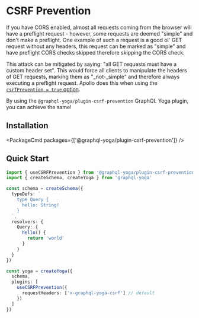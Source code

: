 
# CSRF Prevention

If you have CORS enabled, almost all requests coming from the browser will have a preflight
request - however, some requests are deemed "simple" and don't make a preflight. One example of such
a request is a good ol' GET request without any headers, this request can be marked as "simple" and
have preflight CORS checks skipped therefore skipping the CORS check.

This attack can be mitigated by saying: "all GET requests must have a custom header set". This would
force all clients to manipulate the headers of GET requests, marking them as "\_not-\_simple" and
therefore always executing a preflight request. Apollo does this when using the
[`csrfPrevention = true` option](https://www.apollographql.com/docs/apollo-server/api/apollo-server/#csrfprevention).

By using the `@graphql-yoga/plugin-csrf-prevention` GraphQL Yoga plugin, you can achieve the same!

## Installation

<PackageCmd packages={['@graphql-yoga/plugin-csrf-prevention']} />

## Quick Start

```ts
import { useCSRFPrevention } from '@graphql-yoga/plugin-csrf-prevention'
import { createSchema, createYoga } from 'graphql-yoga'

const schema = createSchema({
  typeDefs: `
    type Query {
      hello: String!
    }
  `,
  resolvers: {
    Query: {
      hello() {
        return 'world'
      }
    }
  }
})

const yoga = createYoga({
  schema,
  plugins: [
    useCSRFPrevention({
      requestHeaders: ['x-graphql-yoga-csrf'] // default
    })
  ]
})
```
